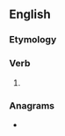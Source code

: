 ==English==

===Etymology===
{{suffix|wish|est|lang=en}}

===Verb===
{{head|en|verb form}}

# {{en-archaic second-person singular of|wish|lang=en}}

===Anagrams===
* {{anagrams|en|a=ehisstw|stewish}}